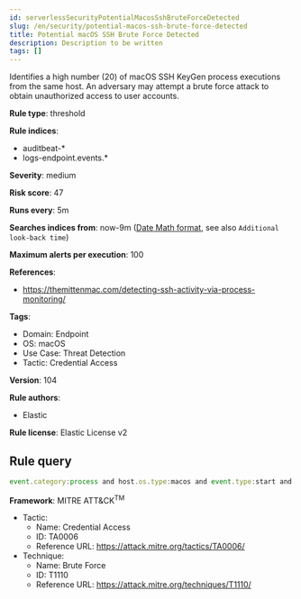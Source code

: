 ```yaml
---
id: serverlessSecurityPotentialMacosSshBruteForceDetected
slug: /en/security/potential-macos-ssh-brute-force-detected
title: Potential macOS SSH Brute Force Detected
description: Description to be written
tags: []
---
```


<div id="potential-macos-ssh-brute-force-detected"></div>

Identifies a high number (20) of macOS SSH KeyGen process executions from the same host. An adversary may attempt a brute force attack to obtain unauthorized access to user accounts.

**Rule type**: threshold

**Rule indices**: 

* auditbeat-*
* logs-endpoint.events.*

**Severity**: medium

**Risk score**: 47

**Runs every**: 5m

**Searches indices from**: now-9m ([Date Math format](((ref))/common-options.html#date-math), see also <DocLink id="serverlessSecurityRulesUiCreate" section="set-the-rules-schedule">`Additional look-back time`</DocLink>)

**Maximum alerts per execution**: 100

**References**: 

* https://themittenmac.com/detecting-ssh-activity-via-process-monitoring/

**Tags**: 

* Domain: Endpoint
* OS: macOS
* Use Case: Threat Detection
* Tactic: Credential Access

**Version**: 104

**Rule authors**: 

* Elastic

**Rule license**: Elastic License v2

## Rule query

```js
event.category:process and host.os.type:macos and event.type:start and process.name:"sshd-keygen-wrapper" and process.parent.name:launchd

```

**Framework**: MITRE ATT&CK<sup>TM</sup>

* Tactic:
    * Name: Credential Access
    * ID: TA0006
    * Reference URL: https://attack.mitre.org/tactics/TA0006/
* Technique:
    * Name: Brute Force
    * ID: T1110
    * Reference URL: https://attack.mitre.org/techniques/T1110/

